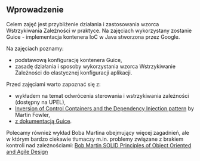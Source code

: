 
## Wprowadzenie

Celem zajęć jest przybliżenie działania i zastosowania wzorca Wstrzykiwania Zależności w praktyce. Na zajęciach wykorzystany zostanie Guice - implementacja kontenera IoC w Java stworzona przez Google. 
 

<Cards>
    <Card title="&#11015; Pobierz kod źródłowy" href="/06-ioc-guice/lab-ioc.zip"/>
</Cards>

Na zajęciach poznamy:

- podstawową konfigurację kontenera Guice,
- zasadę działania i sposoby wykorzystania wzorca Wstrzykiwanie Zależności do elastycznej konfiguracji aplikacji.

Przed zajęciami warto zapoznać się z:

- wykładem na temat odwrócenia sterowania i wstrzykiwania zależności (dostępny
  na UPEL),
- [Inversion of Control Containers and the Dependency Injection pattern](https://martinfowler.com/articles/injection.html) by Martin Fowler,
- [z dokumentacją Guice](https://github.com/google/guice/wiki/GettingStarted).

Polecamy również wykład Boba Martina obejmujący więcej zagadnień, ale w którym bardzo ciekawie tłumaczy m.in. problemy związane z brakiem kontroli nad zależnościami: [Bob Martin SOLID Principles of Object Oriented and Agile Design](https://www.youtube.com/watch?v=TMuno5RZNeE)

